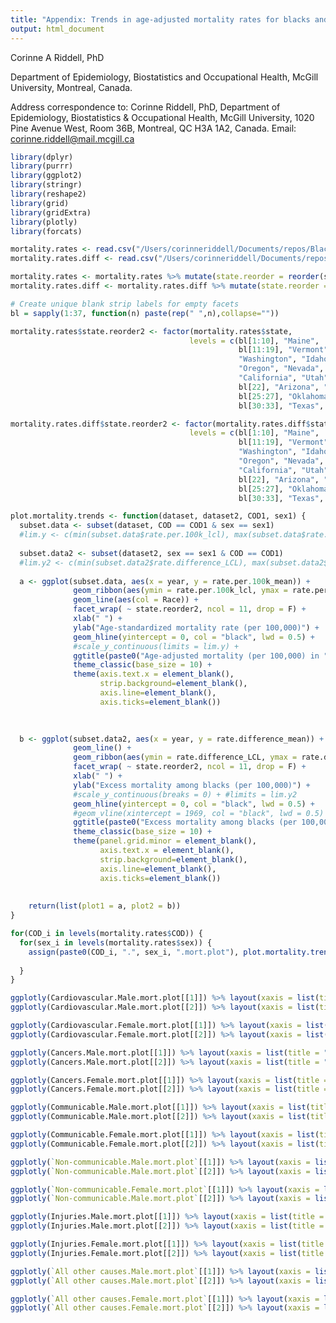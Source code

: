 ```yaml
---
title: "Appendix: Trends in age-adjusted mortality rates for blacks and whites by cause and sex, 1969-2013, United States"
output: html_document
---
```


Corinne A Riddell, PhD

Department of Epidemiology, Biostatistics and Occupational Health, McGill University, Montreal, Canada.

Address correspondence to: Corinne Riddell, PhD, Department of Epidemiology, Biostatistics & Occupational Health, McGill University, 1020 Pine Avenue West, Room 36B, Montreal, QC H3A 1A2, Canada. Email: <corinne.riddell@mail.mcgill.ca>

```r
library(dplyr)
library(purrr)
library(ggplot2)
library(stringr)
library(reshape2)
library(grid)
library(gridExtra)
library(plotly)
library(forcats)

mortality.rates <- read.csv("/Users/corinneriddell/Documents/repos/BlackWhiteMortalityGap/Results/mortality_rates_combined.csv")
mortality.rates.diff <- read.csv("/Users/corinneriddell/Documents/repos/BlackWhiteMortalityGap/Results/mortality_rates_diff_combined.csv")

mortality.rates <- mortality.rates %>% mutate(state.reorder = reorder(state, as.numeric(Census_Division))) %>% rename(Race = race)
mortality.rates.diff <- mortality.rates.diff %>% mutate(state.reorder = reorder(state, as.numeric(Census_Division))) 
```

```r

# Create unique blank strip labels for empty facets
bl = sapply(1:37, function(n) paste(rep(" ",n),collapse=""))

mortality.rates$state.reorder2 <- factor(mortality.rates$state,
                                        levels = c(bl[1:10], "Maine",
                                                   bl[11:19], "Vermont", "New Hampshire",
                                                   "Washington", "Idaho", "Montana", "North Dakota", "Minnesota", "Illinois", "Wisconsin", "Michigan", "New York", "Massachusetts", "Rhode Island",
                                                   "Oregon", "Nevada", "Wyoming", "South Dakota", "Iowa", "Indiana", "Ohio", "Pennsylvania", "New Jersey", "Connecticut", bl[20],
                                                   "California", "Utah", "Colorado", "Nebraska", "Missouri", "Kentucky", "West Virginia", "Virginia", "Maryland", "Delaware", bl[21],
                                                   bl[22], "Arizona", "New Mexico", "Kansas", "Arkansas", "Tennessee", "North Carolina", "South Carolina", "Washington DC", bl[23:24],
                                                   bl[25:27], "Oklahoma", "Louisiana", "Mississippi", "Alabama", "Georgia", bl[28:29],
                                                   bl[30:33], "Texas", bl[34:37], "Florida"))

mortality.rates.diff$state.reorder2 <- factor(mortality.rates.diff$state,
                                        levels = c(bl[1:10], "Maine",
                                                   bl[11:19], "Vermont", "New Hampshire",
                                                   "Washington", "Idaho", "Montana", "North Dakota", "Minnesota", "Illinois", "Wisconsin", "Michigan", "New York", "Massachusetts", "Rhode Island",
                                                   "Oregon", "Nevada", "Wyoming", "South Dakota", "Iowa", "Indiana", "Ohio", "Pennsylvania", "New Jersey", "Connecticut", bl[20],
                                                   "California", "Utah", "Colorado", "Nebraska", "Missouri", "Kentucky", "West Virginia", "Virginia", "Maryland", "Delaware", bl[21],
                                                   bl[22], "Arizona", "New Mexico", "Kansas", "Arkansas", "Tennessee", "North Carolina", "South Carolina", "Washington DC", bl[23:24],
                                                   bl[25:27], "Oklahoma", "Louisiana", "Mississippi", "Alabama", "Georgia", bl[28:29],
                                                   bl[30:33], "Texas", bl[34:37], "Florida"))
```

```r
plot.mortality.trends <- function(dataset, dataset2, COD1, sex1) {
  subset.data <- subset(dataset, COD == COD1 & sex == sex1)
  #lim.y <- c(min(subset.data$rate.per.100k_lcl), max(subset.data$rate.per.100k_ucl))
  
  subset.data2 <- subset(dataset2, sex == sex1 & COD == COD1)
  #lim.y2 <- c(min(subset.data2$rate.difference_LCL), max(subset.data2$rate.difference_UCL))
    
  a <- ggplot(subset.data, aes(x = year, y = rate.per.100k_mean)) + 
              geom_ribbon(aes(ymin = rate.per.100k_lcl, ymax = rate.per.100k_ucl, fill = Race), col = NA, alpha = 0.5) +
              geom_line(aes(col = Race)) +
              facet_wrap( ~ state.reorder2, ncol = 11, drop = F) +
              xlab(" ") + 
              ylab("Age-standardized mortality rate (per 100,000)") + 
              geom_hline(yintercept = 0, col = "black", lwd = 0.5) +
              #scale_y_continuous(limits = lim.y) + 
              ggtitle(paste0("Age-adjusted mortality (per 100,000) in ", sex1, " for ", COD1)) +
              theme_classic(base_size = 10) +
              theme(axis.text.x = element_blank(),
                    strip.background=element_blank(),
                    axis.line=element_blank(),
                    axis.ticks=element_blank()) 
             

  
  b <- ggplot(subset.data2, aes(x = year, y = rate.difference_mean)) + 
              geom_line() +
              geom_ribbon(aes(ymin = rate.difference_LCL, ymax = rate.difference_UCL), col = NA, alpha = 0.5) +
              facet_wrap( ~ state.reorder2, ncol = 11, drop = F) +
              xlab(" ") + 
              ylab("Excess mortality among blacks (per 100,000)") +
              #scale_y_continuous(breaks = 0) + #limits = lim.y2
              geom_hline(yintercept = 0, col = "black", lwd = 0.5) +
              #geom_vline(xintercept = 1969, col = "black", lwd = 0.5) +
              ggtitle(paste0("Excess mortality among blacks (per 100,000) in ", sex1, " for ", COD1)) +
              theme_classic(base_size = 10) +
              theme(panel.grid.minor = element_blank(),
                    axis.text.x = element_blank(),
                    strip.background=element_blank(),
                    axis.line=element_blank(),
                    axis.ticks=element_blank()) 
               
  
    return(list(plot1 = a, plot2 = b))
}
```

```r
for(COD_i in levels(mortality.rates$COD)) {
  for(sex_i in levels(mortality.rates$sex)) {
    assign(paste0(COD_i, ".", sex_i, ".mort.plot"), plot.mortality.trends(dataset = mortality.rates, dataset2 = mortality.rates.diff,
                                                                         COD1 = COD_i, sex1 = sex_i))
  }
}
```

```r
ggplotly(Cardiovascular.Male.mort.plot[[1]]) %>% layout(xaxis = list(title = "Year (1969-2013)"), showlegend = F) 
ggplotly(Cardiovascular.Male.mort.plot[[2]]) %>% layout(xaxis = list(title = "Year (1969-2013)"))
```

```r
ggplotly(Cardiovascular.Female.mort.plot[[1]]) %>% layout(xaxis = list(title = "Year (1969-2013)"), showlegend = F) 
ggplotly(Cardiovascular.Female.mort.plot[[2]]) %>% layout(xaxis = list(title = "Year (1969-2013)"))
```

```r
ggplotly(Cancers.Male.mort.plot[[1]]) %>% layout(xaxis = list(title = "Year (1969-2013)"), showlegend = F) 
ggplotly(Cancers.Male.mort.plot[[2]]) %>% layout(xaxis = list(title = "Year (1969-2013)"))
```

```r
ggplotly(Cancers.Female.mort.plot[[1]]) %>% layout(xaxis = list(title = "Year (1969-2013)"), showlegend = F) 
ggplotly(Cancers.Female.mort.plot[[2]]) %>% layout(xaxis = list(title = "Year (1969-2013)"))
```

```r
ggplotly(Communicable.Male.mort.plot[[1]]) %>% layout(xaxis = list(title = "Year (1969-2013)"), showlegend = F) 
ggplotly(Communicable.Male.mort.plot[[2]]) %>% layout(xaxis = list(title = "Year (1969-2013)"))

ggplotly(Communicable.Female.mort.plot[[1]]) %>% layout(xaxis = list(title = "Year (1969-2013)"), showlegend = F) 
ggplotly(Communicable.Female.mort.plot[[2]]) %>% layout(xaxis = list(title = "Year (1969-2013)"))

ggplotly(`Non-communicable.Male.mort.plot`[[1]]) %>% layout(xaxis = list(title = "Year (1969-2013)"), showlegend = F) 
ggplotly(`Non-communicable.Male.mort.plot`[[2]]) %>% layout(xaxis = list(title = "Year (1969-2013)"))

ggplotly(`Non-communicable.Female.mort.plot`[[1]]) %>% layout(xaxis = list(title = "Year (1969-2013)"), showlegend = F) 
ggplotly(`Non-communicable.Male.mort.plot`[[2]]) %>% layout(xaxis = list(title = "Year (1969-2013)"))

ggplotly(Injuries.Male.mort.plot[[1]]) %>% layout(xaxis = list(title = "Year (1969-2013)"), showlegend = F) 
ggplotly(Injuries.Male.mort.plot[[2]]) %>% layout(xaxis = list(title = "Year (1969-2013)"))

ggplotly(Injuries.Female.mort.plot[[1]]) %>% layout(xaxis = list(title = "Year (1969-2013)"), showlegend = F) 
ggplotly(Injuries.Female.mort.plot[[2]]) %>% layout(xaxis = list(title = "Year (1969-2013)"))

ggplotly(`All other causes.Male.mort.plot`[[1]]) %>% layout(xaxis = list(title = "Year (1969-2013)"), showlegend = F) 
ggplotly(`All other causes.Male.mort.plot`[[2]]) %>% layout(xaxis = list(title = "Year (1969-2013)"))

ggplotly(`All other causes.Female.mort.plot`[[1]]) %>% layout(xaxis = list(title = "Year (1969-2013)"), showlegend = F) 
ggplotly(`All other causes.Female.mort.plot`[[2]]) %>% layout(xaxis = list(title = "Year (1969-2013)"))
```


